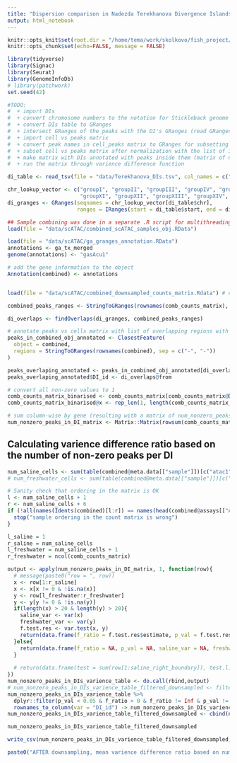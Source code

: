 ```yaml
---
title: "Dispersion comparison in Nadezda Terekhanova Divergence Islands (DI) by number of non-zero peaks in the DI "
output: html_notebook
---
```


```r
knitr::opts_knit$set(root.dir = "/home/tema/work/skolkovo/fish_project/")
knitr::opts_chunk$set(echo=FALSE, message = FALSE)
```

```r
library(tidyverse)
library(Signac)
library(Seurat)
library(GenomeInfoDb)
# library(patchwork)
set.seed(42)
```

```r
#TODO:
#  + import DIs 
#  + convert chromosome numbers to the notation for Stickleback genome  
#  + convert DIs table to GRanges
#  + intersect GRanges of the peaks with the DI's GRanges (read GRanges examples in docs https://bioconductor.org/packages/release/bioc/vignettes/GenomicRanges/inst/doc/GenomicRangesIntroduction.html )
#  + import cell vs peaks matrix
#  + convert peak names in cell_peaks matrix to GRanges for subsetting StringToGRanges() function
#  + subset cell vs peaks matrix after normalization with the list of intersection with DIs
#  + make matrix with DIs annotated with peaks inside them (matrix of num_nonzero_peaks_in_DI vs cells)
#  + run the matrix through varience difference function
```

```r
di_table <- read_tsv(file = "data/Terekhanova_DIs.tsv", col_names = c("chr", "start", "end", "type"))
```

```r
chr_lookup_vector <- c("groupI", "groupII", "groupIII", "groupIV", "groupV", "groupVI", "groupVII", "groupVIII", "groupIX", "groupX",
                       "groupXI", "groupXII", "groupXIII", "groupXIV", "groupXV", "groupXVI", "groupXVII", "groupXVIII", "groupXIX", "groupXX", "groupXXI")
di_granges <- GRanges(seqnames = chr_lookup_vector[di_table$chr],
                      ranges = IRanges(start = di_table$start, end = di_table$end))
```




```r
## Sample combining was done in a separate .R script for multithreading utilisation
load(file = "data/scATAC/combined_scATAC_samples_obj.RData")

load(file = "data/scATAC/ga_granges_annotation.RData")
annotations <- ga_tx_merged
genome(annotations) <- "gasAcu1"

# add the gene information to the object
Annotation(combined) <- annotations



```


```r
load(file = "data/scATAC/combined_downsampled_counts_matrix.Rdata") # comb_counts_matrix
```

```r
combined_peaks_ranges <- StringToGRanges(rownames(comb_counts_matrix), sep = c("-", "-"))
```

```r
di_overlaps <- findOverlaps(di_granges, combined_peaks_ranges)
```



```r
# annotate peaks vs cells matrix with list of overlapping regions with genes
peaks_in_combined_obj_annotated <- ClosestFeature(
  object = combined,
  regions = StringToGRanges(rownames(combined), sep = c("-", "-"))
)

peaks_overlaping_annotated <- peaks_in_combined_obj_annotated[di_overlaps@to,]
peaks_overlaping_annotated$DI_id <- di_overlaps@from

# convert all non-zero values to 1
comb_counts_matrix_binarised <- comb_counts_matrix[comb_counts_matrix@Dimnames[[1]] %in% peaks_overlaping_annotated$query_region,] # all non-zero peaks set to value 1
comb_counts_matrix_binarised@x <- rep_len(1, length(comb_counts_matrix_binarised@x))

# sum column-wise by gene (resulting with a matrix of num_nonzero_peaks_in_DI vs cells)
num_nonzero_peaks_in_DI_matrix <- Matrix::Matrix(rowsum(comb_counts_matrix_binarised, peaks_overlaping_annotated$DI_id), sparse = TRUE)
```






## Calculating varience difference ratio based on the number of non-zero peaks per DI

```r
num_saline_cells <- sum(table(combined@meta.data[["sample"]])[c("atac1", "atac2")])
# num_freshwater_cells <- sum(table(combined@meta.data[["sample"]])[c("atac3", "atac4")])

# Sanity check that ordering in the matrix is OK
l <- num_saline_cells + 1
r <- num_saline_cells + 6
if (!all(names(Idents(combined)[l:r]) == names(head(combined@assays[["ATAC"]]@fragments[[3]]@cells)))){
  stop("sample ordering in the count matrix is wrong")
}

l_saline = 1
r_saline = num_saline_cells 
l_freshwater = num_saline_cells + 1
r_freshwater = ncol(comb_counts_matrix)
```


```r
output <- apply(num_nonzero_peaks_in_DI_matrix, 1, function(row){
  # message(paste0("row = ", row))
  x <- row[1:r_saline]
  x <- x[x != 0 & !is.na(x)]
  y <- row[l_freshwater:r_freshwater]
  y <- y[y != 0 & !is.na(y)]
  if(length(x) > 20 & length(y) > 20){
    saline_var <- var(x)
    freshwater_var <- var(y)
    f.test.res <- var.test(x, y)
    return(data.frame(f_ratio = f.test.res$estimate, p_val = f.test.res$p.value, saline_var = saline_var, freshwater_var = freshwater_var))
  }else{
    return(data.frame(f_ratio = NA, p_val = NA, saline_var = NA, freshwater_var = NA))
  }
  
  # return(data.frame(test = sum(row[1:saline_right_boundary]), test.l.1 = length(row[1:saline_right_boundary]), test.l.2 = length(row[freshwater_left_boundary:freshwater_right_boundary])))
})
num_nonzero_peaks_in_DIs_varience_table <- do.call(rbind,output)
# num_nonzero_peaks_in_DIs_varience_table_filtered_downsampled <- filter(num_nonzero_peaks_in_DIs_varience_table,  p_val < 0.05 & f_ratio > 0 & f_ratio != Inf & p_val != 0)
num_nonzero_peaks_in_DIs_varience_table %>% 
  dplyr::filter(p_val < 0.05 & f_ratio > 0 & f_ratio != Inf & p_val != 0) %>% 
  rownames_to_column(var = "DI_id") -> num_nonzero_peaks_in_DIs_varience_table_filtered_downsampled
num_nonzero_peaks_in_DIs_varience_table_filtered_downsampled <- cbind(num_nonzero_peaks_in_DIs_varience_table_filtered_downsampled, di_table[as.integer(num_nonzero_peaks_in_DIs_varience_table_filtered_downsampled$DI_id),])
```

```r
num_nonzero_peaks_in_DIs_varience_table_filtered_downsampled
```


```r
write_csv(num_nonzero_peaks_in_DIs_varience_table_filtered_downsampled, file = "data/scATAC/saline_vs_freshwater_varience_table_on_balanced_matrix_with_number_of_peaks_per_DI_filtered.csv")
```

```r
paste0("AFTER downsampling, mean varience difference ratio based on number of nonzero peaks per DI: ", mean(num_nonzero_peaks_in_DIs_varience_table_filtered_downsampled$f_ratio)) 
```